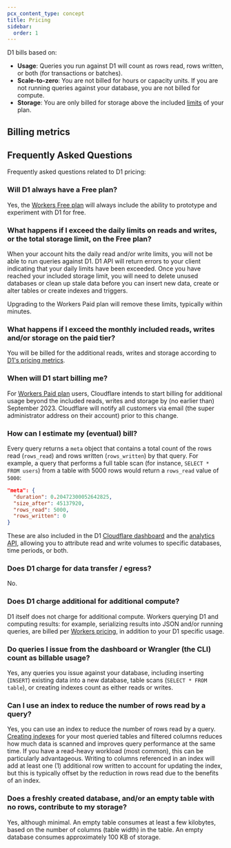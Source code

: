 ```yaml
---
pcx_content_type: concept
title: Pricing
sidebar:
  order: 1
---
```



D1 bills based on:

- **Usage**: Queries you run against D1 will count as rows read, rows written, or both (for transactions or batches).
- **Scale-to-zero**: You are not billed for hours or capacity units. If you are not running queries against your database, you are not billed for compute.
- **Storage**: You are only billed for storage above the included [limits](/d1/platform/limits/) of your plan.

## Billing metrics

<Render file="d1-pricing" product="workers" />

## Frequently Asked Questions

Frequently asked questions related to D1 pricing:

### Will D1 always have a Free plan?

Yes, the [Workers Free plan](/workers/platform/pricing/#workers) will always include the ability to prototype and experiment with D1 for free.

### What happens if I exceed the daily limits on reads and writes, or the total storage limit, on the Free plan?

When your account hits the daily read and/or write limits, you will not be able to run queries against D1. D1 API will return errors to your client indicating that your daily limits have been exceeded. Once you have reached your included storage limit, you will need to delete unused databases or clean up stale data before you can insert new data, create or alter tables or create indexes and triggers.

Upgrading to the Workers Paid plan will remove these limits, typically within minutes.

### What happens if I exceed the monthly included reads, writes and/or storage on the paid tier?

You will be billed for the additional reads, writes and storage according to [D1's pricing metrics](#billing-metrics).

### When will D1 start billing me?

For [Workers Paid plan](/workers/platform/pricing/#workers) users, Cloudflare intends to start billing for additional usage beyond the included reads, writes and storage by (no earlier than) September 2023. Cloudflare will notify all customers via email (the super administrator address on their account) prior to this change.

### How can I estimate my (eventual) bill?

Every query returns a `meta` object that contains a total count of the rows read (`rows_read`) and rows written (`rows_written`) by that query. For example, a query that performs a full table scan (for instance, `SELECT * FROM users`) from a table with 5000 rows would return a `rows_read` value of `5000`:

```json
"meta": {
  "duration": 0.20472300052642825,
  "size_after": 45137920,
  "rows_read": 5000,
  "rows_written": 0
}
```

These are also included in the D1 [Cloudflare dashboard](https://dash.cloudflare.com) and the [analytics API](/d1/observability/metrics-analytics/), allowing you to attribute read and write volumes to specific databases, time periods, or both.

### Does D1 charge for data transfer / egress?

No.

### Does D1 charge additional for additional compute?

D1 itself does not charge for additional compute. Workers querying D1 and computing results: for example, serializing results into JSON and/or running queries, are billed per [Workers pricing](/workers/platform/pricing/#workers), in addition to your D1 specific usage.

### Do queries I issue from the dashboard or Wrangler (the CLI) count as billable usage?

Yes, any queries you issue against your database, including inserting (`INSERT`) existing data into a new database, table scans (`SELECT * FROM table`), or creating indexes count as either reads or writes.

### Can I use an index to reduce the number of rows read by a query?

Yes, you can use an index to reduce the number of rows read by a query. [Creating indexes](/d1/build-with-d1/use-indexes/) for your most queried tables and filtered columns reduces how much data is scanned and improves query performance at the same time. If you have a read-heavy workload (most common), this can be particularly advantageous. Writing to columns referenced in an index will add at least one (1) additional row written to account for updating the index, but this is typically offset by the reduction in rows read due to the benefits of an index.

### Does a freshly created database, and/or an empty table with no rows, contribute to my storage?

Yes, although minimal. An empty table consumes at least a few kilobytes, based on the number of columns (table width) in the table. An empty database consumes approximately 100 KB of storage.
